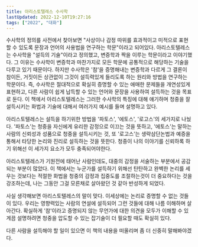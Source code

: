 ```yaml
---
title: 아리스토텔레스 수사학
lastUpdated: 2022-12-10T19:27:16
tags: ["2022", "대화"]
---
```



<Bookmark image="https://shopping-phinf.pstatic.net/main_3247841/32478411557.20230829091344.jpg" url="https://search.shopping.naver.com/book/catalog/32478411557" description="‘연설’에 관한 가장 체계적이고 분석적인 저서 2,400년 동안 읽히고 연구되어 온 ‘설득의 기술’ 수사학은 그가 제시한 변증학을 기반으로 자신의 윤리학과 정치학을, 대중 연설과 법정에서 현실 정치로 구현해내는 기술이었다."/>

수사학의 정의를 사전에서 찾아보면 "사상이나 감정 따위를 효과적이고 미적으로 표현할 수 있도록 문장과 언어의 사용법을 연구하는 학문"이라고 되어있다. 아리스토텔레스는 수사학을 "설득의 기술"이라고 정의했고, 변증학과 짝을 이루는 학문이라고 이야기했다. 그 이유는 수사학이 변증학과 마찬가지로 모든 학문에 공통적으로 해당하는 기술을 다루고 있기 때문이다. 하지만 수사학은 '참'을 증명해내는 변증학과 다르게 그 결론이 참이든, 거짓이든 상관없이 그것이 설득력있게 들리도록 하는 원리와 방법을 연구하는 학문이다. 즉, 수사학은 절대적으로 확실히 증명할 수 있는 애매한 문제들을 개연성있게 표현하고, 다른 사람이 쉽게 납득할 수 있는 언어와 문장을 사용하여 설득하는 것을 목표로 둔다. 이 책에서 아리스토텔레스는 그러한 수사학의 특징에 대해 얘기하며 청중을 잘 설득시키는 화법과 기술에 대해서 여러가지 예시를 들며 설명하고 있다.

아리스토텔레스는 설득을 하기위한 방법을 '파토스', '에토스', '로고스'의 세가지로 나눴다. '파토스'는 청중을 자신에게 유리한 감정으로 이끄는 것을 뜻하고, '에토스'는 말하는 사람의 신뢰성과 성품으로 청중을 설득시키는 것, 또 '로고스'는 생략삼단논법과 예증을 통해서 타당한 논리와 진리로 설득하는 것을 뜻한다. 청중이 나의 이야기를 신뢰하록 하기 위해선 이 세가지 요소가 모두 충족되어야한다.

아리스토텔레스가 기원전에 태어난 사람인데도, 대중의 감정을 서술하는 부분에서 공감되는 부분이 많았다. 이 책에서는 누군가를 설득하기 위해선 탄탄하고 완벽한 논리를 세우는 것보다는 적절한 화법을 청중의 감정과 집중도를 조절하는것이 더 중요하다는 것을 강조하는데, 나는 그동안 그걸 모른채로 살아왔던 것 같아 반성하게 되었다.

사실 생각해보면 아리스토텔레스의 말이 맞다. 이세상에는 논리로 증명할 수 없는 것들이 있다. 우리는 영향력있는 사람의 연설에 설득되어 그런 것들에 대해 나름 이해하며 살아간다. 확실하게 '참'이라고 증명되지 않는 무언가에 대한 의견을 모두가 이해할 수 있게끔 설명하려면 청중을 압도할 수 있는 잡기술이 더 필요할 때도 확실히 있다.

다른 사람을 설득해야 할 일이 있으면 이 책의 내용을 떠올리며 좀 더 신중히 말해봐야겠다.